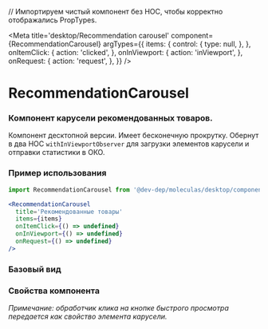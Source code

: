 // Импортируем чистый компонент без HOC, чтобы корректно отображались PropTypes.

<Meta
  title='desktop/Recommendation carousel'
  component={RecommendationCarousel}
  argTypes={{
    items: {
      control: {
        type: null,
      },
    },
    onItemClick: {
      action: 'clicked',
    },
    onInViewport: {
      action: 'inViewport',
    },
    onRequest: {
      action: 'request',
    },
  }}
/>

# RecommendationCarousel
### Компонент карусели рекомендованных товаров.
Компонент десктопной версии. Имеет бесконечную прокрутку. Обернут в два HOC `withInViewportObserver`
для загрузки элементов карусели и отправки статистики в ОКО.

### Пример использования
```jsx
import RecommendationCarousel from '@dev-dep/moleculas/desktop/components/recommendation-carousel';

<RecommendationCarousel
  title='Рекомендованные товары'
  items={items}
  onItemClick={() => undefined}
  onInViewport={() => undefined}
  onRequest={() => undefined}
/>
```

### Базовый вид

<Canvas>
  <Story story={Primary}/>
</Canvas>

### Свойства компонента
*Примечание: обработчик клика на кнопке быстрого просмотра передается как свойство элемента карусели.*
<ArgsTable of={RecommendationCarousel} />

